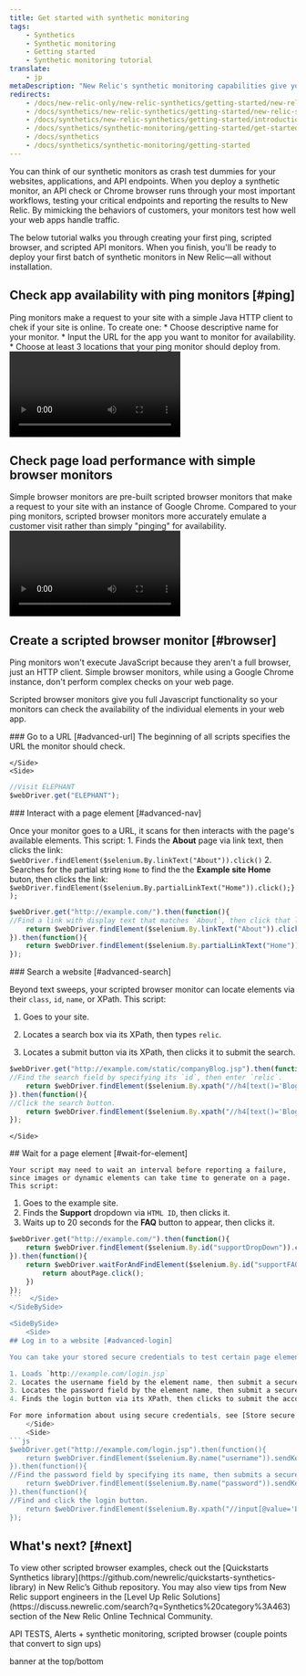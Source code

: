 ```yaml
---
title: Get started with synthetic monitoring
tags:
    - Synthetics
    - Synthetic monitoring
    - Getting started
    - Synthetic monitoring tutorial
translate:
    - jp
metaDescription: "New Relic's synthetic monitoring capabilities give you automated, scriptable tools to monitor your websites, critical business transactions, and API endpoints."
redirects:
    - /docs/new-relic-only/new-relic-synthetics/getting-started/new-relic-synthetics
    - /docs/synthetics/new-relic-synthetics/getting-started/new-relic-synthetics
    - /docs/synthetics/new-relic-synthetics/getting-started/introduction-new-relic-synthetics
    - /docs/synthetics/synthetic-monitoring/getting-started/get-started-new-relic-synthetic-monitoring
    - /docs/synthetics
    - /docs/synthetics/synthetic-monitoring/getting-started
---
```


You can think of our synthetic monitors as crash test dummies for your websites, applications, and API endpoints. When you deploy a synthetic monitor, an API check or Chrome browser runs through your most important workflows, testing your critical endpoints and reporting the results to New Relic. By mimicking the behaviors of customers, your monitors test how well your web apps handle traffic. 

The below tutorial walks you through creating your first ping, scripted browser, and scripted API monitors. When you finish, you'll be ready to deploy your first batch of synthetic monitors in New Relic—all without installation. 

<Steps>

<Step>

## Check app availability with ping monitors [#ping]

<SideBySide>
    <Side>
Ping monitors make a request to your site with a simple Java HTTP client to chek if your site is online. To create one:
    * Choose descriptive name for your monitor. 
    * Input the URL for the app you want to monitor for availability.
    * Choose at least 3 locations that your ping monitor should deploy from. 
    </Side>
    <Side>
<Video
    type="wistia"
    id="y85cz5abvz"
/>

<figcaption>
Go to **[one.newrelic.com](https://one.newrelic.com) > Add data** > search for **Synthetic monitoring** > choose **Ping monitor**. 
</figcaption>
</Side>
</SideBySide>

</Step>

<Step>

## Check page load performance with simple browser monitors 

<SideBySide>
    <Side>
        Simple browser monitors are pre-built scripted browser monitors that make a request to your site with an instance of Google Chrome. Compared to your ping monitors, scripted browser monitors more accurately emulate a customer visit rather than simply "pinging" for availability.
    </Side>
    <Side>
<Video
    type="wistia"
    id="8x0kt4wrs4"
/>

<figcaption>
Go to **[https://one.newrelic.com/synthetics-nerdlets](https://one.newrelic.com/synthetics-nerdlets) > Add data** > search for **Synthetic monitoring** > choose **Simple browser monitor**. 
</figcaption>
</Side>
</SideBySide>

</Step>

<Step>

## Create a scripted browser monitor [#browser]

Ping monitors won't execute JavaScript because they aren't a full browser, just an HTTP client. Simple browser monitors, while using a Google Chrome instance, don't perform complex checks on your web page. 

Scripted browser monitors give you full Javascript functionality so your monitors can check the availability of the individual elements in your web app. 

<SideBySide>
    <Side>
    ### Go to a URL [#advanced-url]
    The beginning of all scripts specifies the URL the monitor should check.

    </Side>
    <Side>

```js
//Visit ELEPHANT
$webDriver.get("ELEPHANT");  
```

</Side>
</SideBySide> 

<SideBySide>
    <Side>
    ### Interact with a page element [#advanced-nav]

Once your monitor goes to a URL, it scans for then interacts with the page's available elements. This script: 
    1. Finds the **About** page via link text, then clicks the link: `$webDriver.findElement($selenium.By.linkText("About")).click()` 
    2. Searches for the partial string `Home` to find the the **Example site Home** buton, then clicks the link: `$webDriver.findElement($selenium.By.partialLinkText("Home")).click();});`
    </Side>
    <Side>

```js
$webDriver.get("http://example.com/").then(function(){
//Find a link with display text that matches `About`, then click that link.
    return $webDriver.findElement($selenium.By.linkText("About")).click();
}).then(function(){
    return $webDriver.findElement($selenium.By.partialLinkText("Home")).click();
});
```
</Side>
</SideBySide> 

<SideBySide>
    <Side>
### Search a website [#advanced-search]

Beyond text sweeps, your scripted browser monitor can locate elements via their `class`, `id`, `name`, or XPath. This script:

1. Goes to your site.
2. Locates a search box via its XPath, then types `relic`.
3. Locates a submit button via its XPath, then clicks it to submit the search.

    </Side>
    <Side>
```js
$webDriver.get("http://example.com/static/companyBlog.jsp").then(function(){
//Find the search field by specifying its `id`, then enter `relic`.
    return $webDriver.findElement($selenium.By.xpath("//h4[text()='Blog Search']/following-sibling::div/input")).sendKeys("relic");
}).then(function(){
//Click the search button.
    return $webDriver.findElement($selenium.By.xpath("//h4[text()='Blog Search']/following-sibling::div//button")).click();
});
```
    </Side>
</SideBySide>

<SideBySide>
    <Side>
##  Wait for a page element [#wait-for-element] 
    
    Your script may need to wait an interval before reporting a failure, since images or dynamic elements can take time to generate on a page. This script:

1. Goes to the example site.
2. Finds the **Support** dropdown via `HTML ID`, then clicks it.
3. Waits up to 20 seconds for the **FAQ** button to appear, then clicks it.
    </Side>
    <Side>
```js
$webDriver.get("http://example.com/").then(function(){
    return $webDriver.findElement($selenium.By.id("supportDropDown")).click();
}).then(function(){
    return $webDriver.waitForAndFindElement($selenium.By.id("supportFAQLink"), 20000).then(function(aboutPage){
        return aboutPage.click();
    })
});
```  </Side>
</SideBySide>

<SideBySide>
    <Side>
## Log in to a website [#advanced-login]

You can take your stored secure credentials to test certain page elements on your web apps. For scripting purposes, we recommend that you create new credentials unique to your script. Don't use your personal credentials or reuse credentials when running a monitor. This script:

1. Loads `http://example.com/login.jsp`
2. Locates the username field by the element name, then submit a secure username [via our secure credentials feature.](/docs/synthetics/new-relic-synthetics/using-monitors/secure-credentials-store-credentials-information-scripted-browsers)
3. Locates the password field by the element name, then submit a secure password.
4. Finds the login button via its XPath, then clicks to submit the account information.

For more information about using secure credentials, see [Store secure credentials](/docs/synthetics/new-relic-synthetics/using-monitors/secure-credentials-store-credentials-information-scripted-browsers).
    </Side>
    <Side>
```js
$webDriver.get("http://example.com/login.jsp").then(function(){
    return $webDriver.findElement($selenium.By.name("username")).sendKeys($secure.SECURE_USERNAME);
}).then(function(){
//Find the password field by specifying its name, then submits a secured password.
    return $webDriver.findElement($selenium.By.name("password")).sendKeys($secure.SECURE_PASSWORD);
}).then(function(){
//Find and click the login button.
    return $webDriver.findElement($selenium.By.xpath("//input[@value='Login']")).click();
});
```
  </Side>
</SideBySide>
</Step>

</Steps>

## What's next? [#next]

<Callout variant="tip">
  To view other scripted browser examples, check out the [Quickstarts Synthetics library](https://github.com/newrelic/quickstarts-synthetics-library) in New Relic’s Github repository. You may also view tips from New Relic support engineers in the [Level Up Relic Solutions](https://discuss.newrelic.com/search?q=Synthetics%20category%3A463) section of the New Relic Online Technical Community.
</Callout>

API TESTS, Alerts + synthetic monitoring, scripted browser (couple points that convert to sign ups)

banner at the top/bottom 